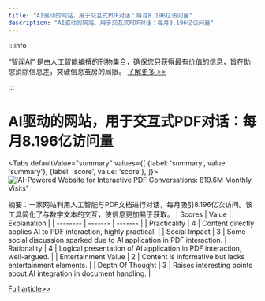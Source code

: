 ```yaml
---
title: "AI驱动的网站，用于交互式PDF对话：每月8.196亿访问量"
description: "AI驱动的网站，用于交互式PDF对话：每月8.196亿访问量"
---
```



:::info

“智闻AI“ 是由人工智能编撰的刊物集合，确保您只获得最有价值的信息，旨在助您消除信息差，突破信息茧房的局限。  [了解更多 >>](/)

:::

# AI驱动的网站，用于交互式PDF对话：每月8.196亿访问量


<Tabs
	defaultValue="summary"
	values={[
	{label: 'summary', value: 'summary'},
	{label: 'score', value: 'score'},
]}>
<TabItem value="summary">
<img
  src="https://image.informedainews.com/2024/06/09/To-Vl2-1717900376-0.jpg"
  alt="'AI-Powered Website for Interactive PDF Conversations: 819.6M Monthly Visits'"
/>



摘要：一家网站利用人工智能与PDF文档进行对话，每月吸引8.196亿次访问。该工具简化了与数字文本的交互，使信息更加易于获取。
</TabItem>
<TabItem value="score">
	| Scores     | Value   | Explanation |
	| -------- | ------- | ------- |
	| Practicality  | 4    | Content directly applies AI to PDF interaction, highly practical.    |
	| Social Impact | 3     | Some social discussion sparked due to AI application in PDF interaction.    |
	| Rationality    | 4    | Logical presentation of AI application in PDF interaction, well-argued.    |
	| Entertainment Value    | 2    | Content is informative but lacks entertainment elements.    |
	| Depth Of Thought    | 3    | Raises interesting points about AI integration in document handling.    |
</TabItem>
</Tabs>

[Full article>>](https://x.com/lvloomystery/status/1799345609427808680)
